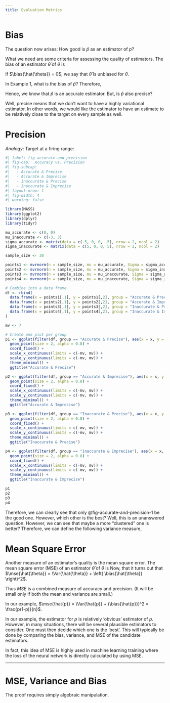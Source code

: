 ```yaml
---
title: Evaluation Metrics
---
```


# Bias

The question now arises: How good is $\hat{p}$ as an estimator of $p$?

What we need are some criteria for assessing the quality of estimators. The bias of an estimator $\hat{\theta}$ of $\theta$ is
\begin{equation}
\bias{\hat{\theta}} = \E{\hat{\theta}} - \theta
\end{equation}

If $\bias{\hat{\theta}} = 0$, we say that $\hat{\theta}$ is unbiased for $\theta$.

In Example 1, what is the bias of $\hat{p}$?
\begin{equation*}
\E{\hat{p}} = \E{\frac{Y}{n}} = \frac{1}{n} \E{Y} = \frac{1}{n} np = p
\end{equation*}
Therefore,
\begin{equation*}
\bias{\hat{p}} = \E{\hat{p}} - p = p - p = 0
\end{equation*}

Hence, we know that $\hat{p}$ is an accurate estimator. But, is $\hat{p}$ also precise?

::: {.callout-warning title="... but wait, what does it mean to be precise?" collapse="true"}

Well, precise means that we don't want to have a highly variational estimator. In other words, we would like the estimator to have an estimate to be relatively close to the target on every sample as well.

:::

# Precision

_Analogy_: Target at a firing range:

```r
#| label: fig-accurate-and-precision
#| fig-cap:  Accuracy vs. Precision
#| fig-subcap:
#|   - Accurate & Precise
#|   - Accurate & Imprecise
#|   - Inaccurate & Precise
#|   - Inaccurate & Imprecise
#| layout-nrow: 1
#| fig-width: 4
#| warning: false

library(MASS)
library(ggplot2)
library(dplyr)
library(tidyr)

mu_accurate <- c(0, 0)
mu_inaccurate <- c(-3, 3)
sigma_accurate <- matrix(data = c(.5, 0, 0, .5), nrow = 2, ncol = 2)
sigma_inaccurate <- matrix(data = c(5, 0, 0, 5), nrow = 2, ncol = 2)

sample_size <- 30

points1 <- mvrnorm(n = sample_size, mu = mu_accurate, Sigma = sigma_accurate)
points2 <- mvrnorm(n = sample_size, mu = mu_accurate, Sigma = sigma_inaccurate)
points3 <- mvrnorm(n = sample_size, mu = mu_inaccurate, Sigma = sigma_accurate)
points4 <- mvrnorm(n = sample_size, mu = mu_inaccurate, Sigma = sigma_inaccurate)

# Combine into a data frame
df <- rbind(
  data.frame(x = points1[,1], y = points1[,2], group = "Accurate & Precise"),
  data.frame(x = points2[,1], y = points2[,2], group = "Accurate & Imprecise"),
  data.frame(x = points3[,1], y = points3[,2], group = "Inaccurate & Precise"),
  data.frame(x = points4[,1], y = points4[,2], group = "Inaccurate & Imprecise")
)

mv <- 7

# Create one plot per group
p1 <- ggplot(filter(df, group == "Accurate & Precise"), aes(x = x, y = y)) +
  geom_point(size = 2, alpha = 0.8) +
  coord_fixed() +
  scale_x_continuous(limits = c(-mv, mv)) +
  scale_y_continuous(limits = c(-mv, mv)) +
  theme_minimal() +
  ggtitle("Accurate & Precise")

p2 <- ggplot(filter(df, group == "Accurate & Imprecise"), aes(x = x, y = y)) +
  geom_point(size = 2, alpha = 0.8) +
  coord_fixed() +
  scale_x_continuous(limits = c(-mv, mv)) +
  scale_y_continuous(limits = c(-mv, mv)) +
  theme_minimal() +
  ggtitle("Accurate & Imprecise")

p3 <- ggplot(filter(df, group == "Inaccurate & Precise"), aes(x = x, y = y)) +
  geom_point(size = 2, alpha = 0.8) +
  coord_fixed() +
  scale_x_continuous(limits = c(-mv, mv)) +
  scale_y_continuous(limits = c(-mv, mv)) +
  theme_minimal() +
  ggtitle("Inaccurate & Precise")

p4 <- ggplot(filter(df, group == "Inaccurate & Imprecise"), aes(x = x, y = y)) +
  geom_point(size = 2, alpha = 0.8) +
  coord_fixed() +
  scale_x_continuous(limits = c(-mv, mv)) +
  scale_y_continuous(limits = c(-mv, mv)) +
  theme_minimal() +
  ggtitle("Inaccurate & Imprecise")

p1
p2
p3
p4
```

Therefore, we can clearly see that only @fig-accurate-and-precision-1 be the good one. However, which other is the best? Well, this is an unanswered question. However, we can see that maybe a more "clustered" one is better? Therefore, we can define the following variance measure,
\begin{equation*}
\Var{\hat{p}} = \Var{\frac{Y}{n}} = \frac{1}{n^2} \Var{Y} = \frac{1}{n^2}np(1 - p) = \frac{p(1 - p)}{n}
\end{equation*}

# Mean Square Error

Another measure of an estimator's quality is the mean square error. The mean square error (MSE) of an estimator $\hat{\theta}$ of $\theta$ is
\begin{equation*}
\mse{\theta} = \E{\left( \hat{\theta} - \theta \right)^2}
\end{equation*}
Now, that it turns out that $\mse{\hat{\theta}} = \Var{\hat{\theta}} + \left( \bias{\hat{\theta}} \right)^2$. 

Thus $MSE$ is a combined measure of accuracy and precision. (It will be small only if both the mean and variance are small.)

In our example, $\mse{\hat{p}} = \Var{\hat{p}} + (\bias{\hat{p}})^2 = \frac{p(1-p)}{n}$.

::: {.callout-note title="Why do we need all this?" collapse="false"}

In our example, the estimator for $p$ is relatively 'obvious' estimator of $p$. However, in many situations, there will be several plausible estimators to consider. One must then decide which one is the 'best'. This will typically be done by comparing the bias, variance, and MSE of the candidate estimators.

In fact, this idea of MSE is highly used in machine learning training where the loss of the neural network is directly calculated by using MSE.

:::

---

:::{#thm-mse-var-bias}

# MSE, Variance and Bias
\begin{equation}
\mse{\hat{p}} = \Var{\hat{p}} + (\bias{\hat{p}})^2 = \frac{p(1-p)}{n}
\end{equation}

:::

::: {.proof}

The proof requires simply algebraic manipulation.

\begin{align*} 
\mse{\hat{theta}} & = \E{\left( \hat{\theta} - \theta \right)^2} \\
& = \E{\left( \hat{\theta} - \E{\hat{\theta}} + \E{\hat{\theta}} - \theta \right)^2} \\
& = \E{\left( \hat{\theta} - \E{\hat{\theta}} \right)^2 + \left(\E{\hat{\theta}} - \theta \right)^2 + 2 \left( \hat{\theta} - \E{\hat{\theta}} \right) \left( \E{\hat{\theta}} - \theta \right) } \\
& = \E{\left( \hat{\theta} - \E{\hat{\theta}} \right)^2 } + \left(\E{\hat{\theta}} - \theta \right)^2 + 2 \underbrace{\left( \E{\hat{\theta}} - \E{\hat{\theta}} \right)}_{=0} \left( \E{\hat{\theta}} - \theta \right) \\
& = \Var{\hat{\theta}} + \left( \bias{\hat{\theta}} \right)^2
\end{align*}

:::

